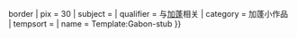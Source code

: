 {{asbox
| image     = Flag of Gabon.svg{{!}}border
| pix       = 30
| subject   = 
| qualifier = 与[[:Category:加蓬|加蓬]]相关
| category  = 加蓬小作品
| tempsort  =  
| name      = Template:Gabon-stub
}}
<noinclude>
</noinclude>